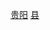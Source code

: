 {{Catnav|頁面分類|...|中国县份|中国各省县份|贵州县份}}
{{Catnav|頁面分類|...|县级行政区|贵州县级行政区|贵州县份}}
{{Catnav|頁面分類|...|地级市|贵州地州市|贵州地级市|贵阳|贵阳行政区划|贵阳区县市}}
{{Catnav|頁面分類|...|地级行政区|贵州地州市|贵州各地州市行政区划|贵阳行政区划|贵阳区县市}}
{{catmore|息烽县|贵州省息烽县}}

[[Category:贵州县份|贵阳]]
[[Category:贵阳区县市|县]]
